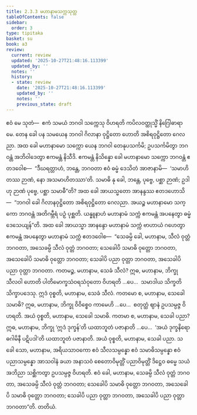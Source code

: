 ```yaml
---
title: 2.3.3 မဟာနာမသက္ကသုတ္တ
tableOfContents: false
sidebar:
  order: 3
type: tipitaka
basket: su
book: a3
review:
  current: review
  updated: '2025-10-27T21:48:16.113399'
  updated_by: ''
  notes: ''
  history:
  - state: review
    date: '2025-10-27T21:48:16.113399'
    updated_by: ''
    notes: ''
    previous_state: draft
---
```



<ReviewStatus review={frontmatter.review} showDetails={true} />

<HypothesisAnnotation frontmatter={frontmatter} />

<DynamicBreadcrumb />

<Division number="74" book="a3" e="ch" v="15" p="220">

<Paragraph number="672" book="a3">
ဧဝံ မေ သုတံ—  ဧကံ သမယံ ဘဂဝါ သက္ကေသု ဝိဟရတိ ကပိလဝတ္ထုသ္မိံ နိဂြေါဓာရာမေ. တေန ခေါ ပန သမယေန ဘဂဝါ ဂိလာနာ ဝုဋ္ဌိတော ဟောတိ အစိရဝုဋ္ဌိတော ဂေလညာ. အထ ခေါ မဟာနာမော သက္ကော ယေန ဘဂဝါ တေနုပသင်္ကမိ; ဥပသင်္ကမိတွာ ဘဂဝန္တံ အဘိဝါဒေတွာ ဧကမန္တံ နိသီဒိ. ဧကမန္တံ နိသိန္နော ခေါ မဟာနာမော သက္ကော ဘဂဝန္တံ ဧတဒဝေါစ—  “ဒီဃရတ္တာဟံ, ဘန္တေ, ဘဂဝတာ ဧဝံ ဓမ္မံ ဒေသိတံ အာဇာနာမိ—  ‘သမာဟိတဿ ဉာဏံ, နော အသမာဟိတဿာ’တိ. သမာဓိ နု ခေါ, ဘန္တေ, ပုဗ္ဗေ, ပစ္ဆာ ဉာဏံ; ဥဒါဟု ဉာဏံ ပုဗ္ဗေ, ပစ္ဆာ သမာဓီ”တိ? အထ ခေါ အာယသ္မတော အာနန္ဒဿ ဧတဒဟောသိ—  “ဘဂဝါ ခေါ ဂိလာနဝုဋ္ဌိတော အစိရဝုဋ္ဌိတော ဂေလညာ. အယဉ္စ မဟာနာမော သက္ကော ဘဂဝန္တံ အတိဂမ္ဘီရံ ပဉှံ ပုစ္ဆတိ. ယန္နူနာဟံ မဟာနာမံ သက္ကံ ဧကမန္တံ အပနေတွာ ဓမ္မံ ဒေသေယျန်”တိ.
</Paragraph>

<Paragraph number="673" book="a3">
အထ ခေါ အာယသ္မာ အာနန္ဒော မဟာနာမံ သက္ကံ ဗာဟာယံ ဂဟေတွာ ဧကမန္တံ အပနေတွာ မဟာနာမံ သက္ကံ ဧတဒဝေါစ—  “သေခမ္ပိ ခေါ, မဟာနာမ, သီလံ ဝုတ္တံ ဘဂဝတာ, အသေခမ္ပိ သီလံ ဝုတ္တံ ဘဂဝတာ; သေခေါပိ သမာဓိ ဝုတ္တော ဘဂဝတာ, အသေခေါပိ သမာဓိ ဝုတ္တော ဘဂဝတာ; သေခါပိ ပညာ ဝုတ္တာ ဘဂဝတာ, အသေခါပိ ပညာ ဝုတ္တာ ဘဂဝတာ. ကတမဉ္စ, မဟာနာမ, သေခံ သီလံ? ဣဓ, မဟာနာမ, ဘိက္ခု သီလဝါ ဟောတိ ပါတိမောက္ခသံဝရသံဝုတော ဝိဟရတိ …ပေ…  သမာဒါယ သိက္ခတိ သိက္ခာပဒေသု. ဣဒံ ဝုစ္စတိ, မဟာနာမ, သေခံ သီလံ.
</Paragraph>

<Paragraph number="674" book="a3">
ကတမော စ, မဟာနာမ, သေခေါ သမာဓိ? ဣဓ, မဟာနာမ, ဘိက္ခု ဝိဝိစ္စေဝ ကာမေဟိ …ပေ…  စတုတ္ထံ ဈာနံ ဥပသမ္ပဇ္ဇ ဝိဟရတိ. အယံ ဝုစ္စတိ, မဟာနာမ, သေခေါ သမာဓိ.
</Paragraph>

<Paragraph number="675" book="a3">
ကတမာ စ, မဟာနာမ, သေခါ ပညာ? ဣဓ, မဟာနာမ, ဘိက္ခု ‘ဣဒံ ဒုက္ခန်’တိ ယထာဘူတံ ပဇာနာတိ …ပေ…  ‘အယံ ဒုက္ခနိရောဓဂါမိနီ ပဋိပဒါ’တိ ယထာဘူတံ ပဇာနာတိ. အယံ ဝုစ္စတိ, မဟာနာမ, သေခါ ပညာ.
</Paragraph>

<Paragraph number="676" book="a3">
သ ခေါ သော, မဟာနာမ, အရိယသာဝကော ဧဝံ သီလသမ္ပန္နော ဧဝံ သမာဓိသမ္ပန္နော ဧဝံ ပညာသမ္ပန္နော အာသဝါနံ ခယာ အနာသဝံ စေတောဝိမုတ္တိံ ပညာဝိမုတ္တိံ ဒိဋ္ဌေဝ ဓမ္မေ သယံ အဘိညာ သစ္ဆိကတွာ ဥပသမ္ပဇ္ဇ ဝိဟရတိ. ဧဝံ ခေါ, မဟာနာမ, သေခမ္ပိ သီလံ ဝုတ္တံ ဘဂဝတာ, အသေခမ္ပိ သီလံ ဝုတ္တံ ဘဂဝတာ; သေခေါပိ သမာဓိ ဝုတ္တော ဘဂဝတာ, အသေခေါပိ သမာဓိ ဝုတ္တော ဘဂဝတာ; သေခါပိ ပညာ ဝုတ္တာ ဘဂဝတာ, အသေခါပိ ပညာ ဝုတ္တာ ဘဂဝတာ”တိ.

</Paragraph>
</Division>

<Paragraph number="677" type="center" book="a3">
တတိယံ.
</Paragraph>